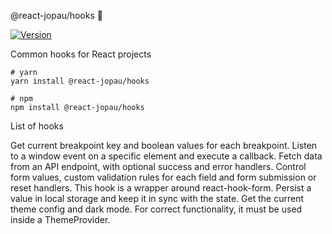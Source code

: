 
<Meta title="About" />

<SBTitle>@react-jopau/hooks 👋</SBTitle>
<p>
  <a href="https://www.npmjs.com/package/@react-jopau/hooks" target="_blank" rel="noreferrer">
    <img alt="Version" src="https://img.shields.io/npm/v/@react-jopau/hooks.svg" />
  </a>
</p>

<SBDescription>Common hooks for React projects</SBDescription>

```shell dark
# yarn
yarn install @react-jopau/hooks

# npm
npm install @react-jopau/hooks
```

<SBSubTitle>List of hooks</SBSubTitle>

<div className="!my-10 grid grid-cols-3 gap-8">

[//]: # 'AUTO-GENERATED-CONTENT:START'

<SBCard title="useBreakpoint" kind="hooks-usebreakpoint">
  Get current breakpoint key and boolean values for each breakpoint.
</SBCard>
<SBCard title="useEventListener" kind="hooks-useeventlistener">
  Listen to a window event on a specific element and execute a callback.
</SBCard>
<SBCard title="useFetch" kind="hooks-usefetch">
  Fetch data from an API endpoint, with optional success and error handlers.
</SBCard>
<SBCard title="useForm" kind="hooks-useform">
  Control form values, custom validation rules for each field and form submission or reset handlers.
  This hook is a wrapper around react-hook-form.
</SBCard>
<SBCard title="useLocalStorage" kind="hooks-uselocalstorage">
  Persist a value in local storage and keep it in sync with the state.
</SBCard>
<SBCard title="useTheme" kind="hooks-usetheme">
  Get the current theme config and dark mode. For correct functionality, it must be used inside a
  ThemeProvider.
</SBCard>

[//]: # 'AUTO-GENERATED-CONTENT:END'

</div>

